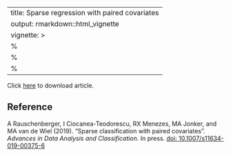 
---
title: Sparse regression with paired covariates
output: rmarkdown::html_vignette
vignette: >
  %\VignetteIndexEntry{article}
  %\VignetteEngine{knitr::rmarkdown}
  %\VignetteEncoding{UTF-8}
---

Click [here](https://link.springer.com/content/pdf/10.1007/s11634-019-00375-6.pdf) to download article.

<div>
<object data="https://link.springer.com/content/pdf/10.1007/s11634-019-00375-6.pdf" type="application/pdf" width="100%" height="500px">
</object>
</div>

## Reference

A Rauschenberger, I Ciocanea-Teodorescu, RX Menezes, MA Jonker, and MA van de Wiel (2019). "Sparse classification with paired covariates". *Advances in Data Analysis and Classification.* In press. [doi: 10.1007/s11634-019-00375-6](https://doi.org/10.1007/s11634-019-00375-6)
